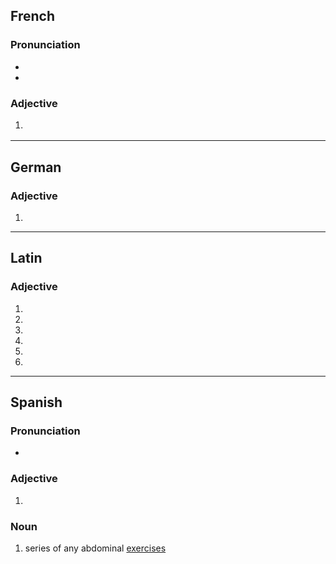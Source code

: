 {{also|Abdominales}}
==French==

===Pronunciation===
* {{fr-IPA}}
* {{homophones|lang=fr|abdominal|abdominale}}

===Adjective===
{{head|fr|adjective form}}

# {{inflection of|abdominal||f|p|lang=fr}}
#: {{ux|fr|[[douleurs]] '''abdominales'''|'''[[abdominal]]''' [[pain]]s|inline=1}}

----

==German==

===Adjective===
{{head|de|adjective form}}

# {{inflection of|de|abdominal||str//mix|nom//acc|n|s}}

----

==Latin==

===Adjective===
{{la-adj-form|abdōminālēs}}

# {{inflection of|abdōminālis||nom|m|p|lang=la}}
# {{inflection of|abdōminālis||nom|f|p|lang=la}}
# {{inflection of|abdōminālis||acc|m|p|lang=la}}
# {{inflection of|abdōminālis||acc|f|p|lang=la}}
# {{inflection of|abdōminālis||voc|m|p|lang=la}}
# {{inflection of|abdōminālis||voc|f|p|lang=la}}

----

==Spanish==

===Pronunciation===
* {{es-IPA}}

===Adjective===
{{head|es|adjective form|g=p|cat2=adjective plural forms}}

# {{plural of|es|abdominal}}

===Noun===
{{es-noun|m-p}}

# {{lb|es|sports}} series of any abdominal [[exercise]]s